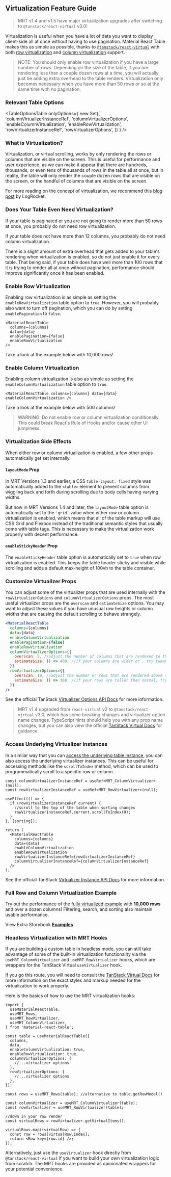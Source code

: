 
<Head>
  <title>{'Virtualization Guide - Material React Table V3 Docs'}</title>
  <meta
    name="description"
    content="How to virtualize rows and columns in Material React Table to improve performance and user experience when there are a lot of rows or a lot of columns in the table."
  />
</Head>

## Virtualization Feature Guide

> MRT v1.4 and v1.5 have major virtualization upgrades after switching to `@tanstack/react-virtual` v3.0!

Virtualization is useful when you have a lot of data you want to display client-side all at once without having to use pagination. Material React Table makes this as simple as possible, thanks to [`@tanstack/react-virtual`](https://tanstack.com/virtual/v3) with both [row virtualization](#enable-row-virtualization) and [column virtualization](#enable-column-virtualization) support.

> NOTE: You should only enable row virtualization if you have a large number of rows. Depending on the size of the table, if you are rendering less than a couple dozen rows at a time, you will actually just be adding extra overhead to the table renders. Virtualization only becomes necessary when you have more than 50 rows or so at the same time with no pagination.

### Relevant Table Options

<TableOptionsTable
  onlyOptions={
    new Set([
      'columnVirtualizerInstanceRef',
      'columnVirtualizerOptions',
      'enableColumnVirtualization',
      'enableRowVirtualization',
      'rowVirtualizerInstanceRef',
      'rowVirtualizerOptions',
    ])
  }
/>

### What is Virtualization?

Virtualization, or virtual scrolling, works by only rendering the rows or columns that are visible on the screen. This is useful for performance and user experience, as we can make it appear that there are hundreds, thousands, or even tens of thousands of rows in the table all at once, but in reality, the table will only render the couple dozen rows that are visible on the screen, or the handful of columns that are visible on the screen.

For more reading on the concept of virtualization, we recommend this [blog post](https://blog.logrocket.com/virtual-scrolling-core-principles-and-basic-implementation-in-react/) by LogRocket.

### Does Your Table Even Need Virtualization?

If your table is paginated or you are not going to render more than 50 rows at once, you probably do not need row virtualization.

If your table does not have more than 12 columns, you probably do not need column virtualization.

There is a slight amount of extra overhead that gets added to your table's rendering when virtualization is enabled, so do not just enable it for every table. That being said, if your table does have well more than 100 rows that it is trying to render all at once without pagination, performance should improve significantly once it has been enabled.

### Enable Row Virtualization

Enabling row virtualization is as simple as setting the `enableRowVirtualization` table option to `true`. However, you will probably also want to turn off pagination, which you can do by setting `enablePagination` to `false`.

```tsx
<MaterialReactTable
  columns={columns}
  data={data}
  enablePagination={false}
  enableRowVirtualization
/>
```

Take a look at the example below with 10,000 rows!

<EnableRowExample />

### Enable Column Virtualization

Enabling column virtualization is also as simple as setting the `enableColumnVirtualization` table option to `true`.

```tsx
<MaterialReactTable columns={columns} data={data} enableColumnVirtualization />
```

Take a look at the example below with 500 columns!

<EnableColumnExample />

> WARNING: Do not enable row or column virtualization conditionally. This could break React's Rule of Hooks and/or cause other UI jumpiness.

### Virtualization Side Effects

When either row or column virtualization is enabled, a few other props automatically get set internally.

#### `layoutMode` Prop

In MRT Versions 1.3 and earlier, a CSS `table-layout: fixed` style was automatically added to the `<table>` element to prevent columns from wiggling back and forth during scrolling due to body cells having varying widths.

But now in MRT Versions 1.4 and later, the `layoutMode` table option is automatically set to the `'grid'` value when either row or column virtualization is enabled, which means that all of the table markup will use CSS Grid and Flexbox instead of the traditional semantic styles that usually come with table tags. This is necessary to make the virtualization work properly with decent performance.

#### `enableStickyHeader` Prop

The `enableStickyHeader` table option is automatically set to `true` when row virtualization is enabled. This keeps the table header sticky and visible while scrolling and adds a default max-height of 100vh to the table container.

### Customize Virtualizer Props

You can adjust some of the virtualizer props that are used internally with the `rowVirtualizerOptions` and `columnVirtualizerOptions` props. The most useful virtualizer props are the `overscan` and `estimateSize` options. You may want to adjust these values if you have unusual row heights or column widths that are causing the default scrolling to behave strangely.

```jsx
<MaterialReactTable
  columns={columns}
  data={data}
  enableColumnVirtualization
  enablePagination={false}
  enableRowVirtualization
  columnVirtualizerOptions={{
    overscan: 5, //adjust the number of columns that are rendered to the left and right of the visible area of the table
    estimateSize: () => 400, //if your columns are wider or , try tweaking this value to make scrollbar size more accurate
  }}
  rowVirtualizerOptions={{
    overscan: 10, //adjust the number or rows that are rendered above and below the visible area of the table
    estimateSize: () => 100, //if your rows are taller than normal, try tweaking this value to make scrollbar size more accurate
  }}
/>
```

See the official TanStack [Virtualizer Options API Docs](https://tanstack.com/virtual/v3/docs/api/virtualizer#optional-options) for more information.

> MRT v1.4 upgraded from `react-virtual` v2 to `@tanstack/react-virtual` v3.0, which has some breaking changes and virtualizer option name changes. TypeScript hints should help you with any prop name changes, but you can also view the official [TanStack Virtual Docs](https://tanstack.com/virtual/v3/docs/api/virtualizer#optional-options) for guidance.

### Access Underlying Virtualizer Instances

In a similar way that you can [access the underlying table instance](/docs/guides/table-state-management#access-the-underlying-table-instance-reference), you can also access the underlying virtualizer instances. This can be useful for accessing methods like the `scrollToIndex` method, which can be used to programmatically scroll to a specific row or column.

```tsx
const columnVirtualizerInstanceRef = useRef<MRT_ColumnVirtualizer>(null);
const rowVirtualizerInstanceRef = useRef<MRT_RowVirtualizer>(null);

useEffect(() => {
  if (rowVirtualizerInstanceRef.current) {
    //scroll to the top of the table when sorting changes
    rowVirtualizerInstanceRef.current.scrollToIndex(0);
  }
}, [sorting]);

return (
  <MaterialReactTable
    columns={columns}
    data={data}
    enableColumnVirtualization
    enableRowVirtualization
    rowVirtualizerInstanceRef={rowVirtualizerInstanceRef}
    columnVirtualizerInstanceRef={columnVirtualizerInstanceRef}
  />
);
```

See the official TanStack [Virtualizer Instance API Docs](https://tanstack.com/virtual/v3/docs/api/virtualizer#virtualizer-instance) for more information.

### Full Row and Column Virtualization Example

Try out the performance of the [fully virtualized example](/docs/examples/virtualized) with **10,000 rows** and over a dozen columns! Filtering, search, and sorting also maintain usable performance.

View Extra Storybook **[Examples](https://www.material-react-table.dev/?path=/story/features-virtualization)**

### Headless Virtualization with MRT Hooks

If you are building a custom table in headless mode, you can still take advantage of some of the built-in virtualization functionality via the `useMRT_ColumnVirtualizer` and `useMRT_RowVirtualizer` hooks, which are wrappers for the TanStack Virtual `useVirtualizer` hook.

If you go this route, you will need to consult the [TanStack Virtual Docs](https://tanstack.com/virtual/v3) for more information on the exact styles and markup needed for the virtualization to work properly.

Here is the basics of how to use the MRT virtualization hooks:

```tsx
import {
  useMaterialReactTable,
  useMRT_Rows,
  useMRT_RowVirtualizer,
  useMRT_ColumnVirtualizer,
} from 'material-react-table';

const table = useMaterialReactTable({
  columns,
  data,
  enableColumnVirtualization: true,
  enableRowVirtualization: true,
  columnVirtualizerOptions: {
    //...virtualizer options
  },
  rowVirtualizerOptions: {
    //...virtualizer options
  },
});

const rows = useMRT_Rows(table); //alternative to table.getRowModel()

const columnVirtualizer = useMRT_ColumnVirtualizer(table);
const rowVirtualizer = useMRT_RowVirtualizer(table);

//down in your row render
const virtualRows = rowVirtualizer.getVirtualItems();

virtualRows.map((virtualRow) => {
  const row = rows[virtualRow.index];
  return <Row key={row.id} />;
});
```

Alternatively, just use the `useVirtualizer` hook directly from `@tanstack/react-virtual` if you want to build your own virtualization logic from scratch. The MRT hooks are provided as opinionated wrappers for your potential convenience.
